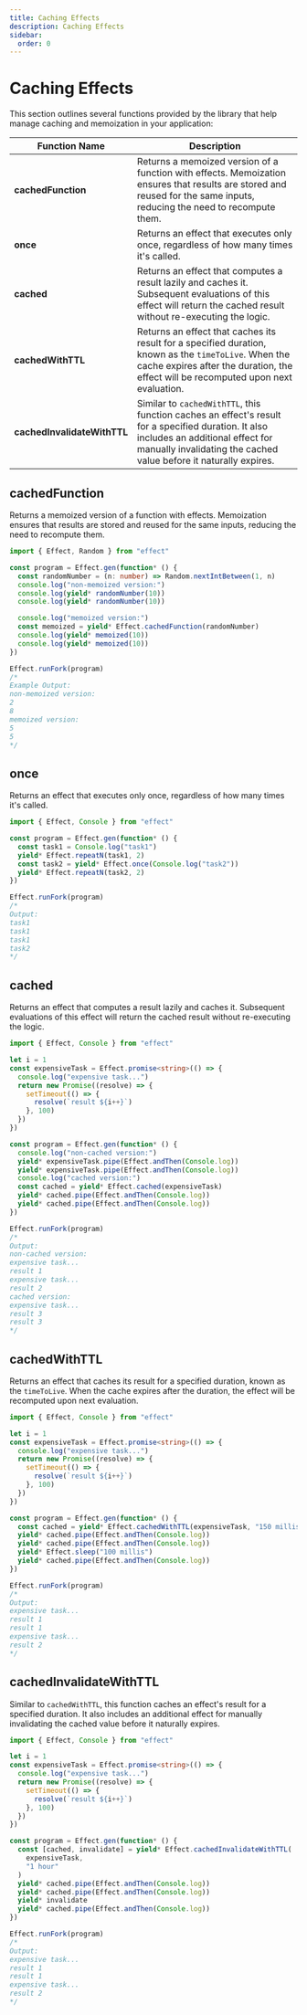```yaml
---
title: Caching Effects
description: Caching Effects
sidebar:
  order: 0
---
```


# Caching Effects

This section outlines several functions provided by the library that help manage caching and memoization in your application:

| Function Name               | Description                                                                                                                                                                                                 |
| --------------------------- | ----------------------------------------------------------------------------------------------------------------------------------------------------------------------------------------------------------- |
| **cachedFunction**          | Returns a memoized version of a function with effects. Memoization ensures that results are stored and reused for the same inputs, reducing the need to recompute them.                                     |
| **once**                    | Returns an effect that executes only once, regardless of how many times it's called.                                                                                                                        |
| **cached**                  | Returns an effect that computes a result lazily and caches it. Subsequent evaluations of this effect will return the cached result without re-executing the logic.                                          |
| **cachedWithTTL**           | Returns an effect that caches its result for a specified duration, known as the `timeToLive`. When the cache expires after the duration, the effect will be recomputed upon next evaluation.                |
| **cachedInvalidateWithTTL** | Similar to `cachedWithTTL`, this function caches an effect's result for a specified duration. It also includes an additional effect for manually invalidating the cached value before it naturally expires. |

## cachedFunction

Returns a memoized version of a function with effects. Memoization ensures that results are stored and reused for the same inputs, reducing the need to recompute them.

```ts twoslash
import { Effect, Random } from "effect"

const program = Effect.gen(function* () {
  const randomNumber = (n: number) => Random.nextIntBetween(1, n)
  console.log("non-memoized version:")
  console.log(yield* randomNumber(10))
  console.log(yield* randomNumber(10))

  console.log("memoized version:")
  const memoized = yield* Effect.cachedFunction(randomNumber)
  console.log(yield* memoized(10))
  console.log(yield* memoized(10))
})

Effect.runFork(program)
/*
Example Output:
non-memoized version:
2
8
memoized version:
5
5
*/
```

## once

Returns an effect that executes only once, regardless of how many times it's called.

```ts twoslash
import { Effect, Console } from "effect"

const program = Effect.gen(function* () {
  const task1 = Console.log("task1")
  yield* Effect.repeatN(task1, 2)
  const task2 = yield* Effect.once(Console.log("task2"))
  yield* Effect.repeatN(task2, 2)
})

Effect.runFork(program)
/*
Output:
task1
task1
task1
task2
*/
```

## cached

Returns an effect that computes a result lazily and caches it. Subsequent evaluations of this effect will return the cached result without re-executing the logic.

```ts twoslash
import { Effect, Console } from "effect"

let i = 1
const expensiveTask = Effect.promise<string>(() => {
  console.log("expensive task...")
  return new Promise((resolve) => {
    setTimeout(() => {
      resolve(`result ${i++}`)
    }, 100)
  })
})

const program = Effect.gen(function* () {
  console.log("non-cached version:")
  yield* expensiveTask.pipe(Effect.andThen(Console.log))
  yield* expensiveTask.pipe(Effect.andThen(Console.log))
  console.log("cached version:")
  const cached = yield* Effect.cached(expensiveTask)
  yield* cached.pipe(Effect.andThen(Console.log))
  yield* cached.pipe(Effect.andThen(Console.log))
})

Effect.runFork(program)
/*
Output:
non-cached version:
expensive task...
result 1
expensive task...
result 2
cached version:
expensive task...
result 3
result 3
*/
```

## cachedWithTTL

Returns an effect that caches its result for a specified duration, known as the `timeToLive`. When the cache expires after the duration, the effect will be recomputed upon next evaluation.

```ts twoslash
import { Effect, Console } from "effect"

let i = 1
const expensiveTask = Effect.promise<string>(() => {
  console.log("expensive task...")
  return new Promise((resolve) => {
    setTimeout(() => {
      resolve(`result ${i++}`)
    }, 100)
  })
})

const program = Effect.gen(function* () {
  const cached = yield* Effect.cachedWithTTL(expensiveTask, "150 millis")
  yield* cached.pipe(Effect.andThen(Console.log))
  yield* cached.pipe(Effect.andThen(Console.log))
  yield* Effect.sleep("100 millis")
  yield* cached.pipe(Effect.andThen(Console.log))
})

Effect.runFork(program)
/*
Output:
expensive task...
result 1
result 1
expensive task...
result 2
*/
```

## cachedInvalidateWithTTL

Similar to `cachedWithTTL`, this function caches an effect's result for a specified duration. It also includes an additional effect for manually invalidating the cached value before it naturally expires.

```ts
import { Effect, Console } from "effect"

let i = 1
const expensiveTask = Effect.promise<string>(() => {
  console.log("expensive task...")
  return new Promise((resolve) => {
    setTimeout(() => {
      resolve(`result ${i++}`)
    }, 100)
  })
})

const program = Effect.gen(function* () {
  const [cached, invalidate] = yield* Effect.cachedInvalidateWithTTL(
    expensiveTask,
    "1 hour"
  )
  yield* cached.pipe(Effect.andThen(Console.log))
  yield* cached.pipe(Effect.andThen(Console.log))
  yield* invalidate
  yield* cached.pipe(Effect.andThen(Console.log))
})

Effect.runFork(program)
/*
Output:
expensive task...
result 1
result 1
expensive task...
result 2
*/
```
